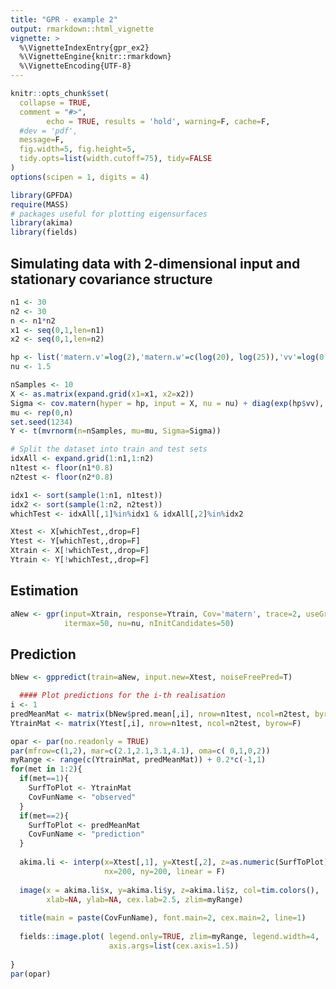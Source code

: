 ```yaml
---
title: "GPR - example 2"
output: rmarkdown::html_vignette
vignette: >
  %\VignetteIndexEntry{gpr_ex2}
  %\VignetteEngine{knitr::rmarkdown}
  %\VignetteEncoding{UTF-8}
---
```


```r
knitr::opts_chunk$set(
  collapse = TRUE,
  comment = "#>",
        echo = TRUE, results = 'hold', warning=F, cache=F, 
  #dev = 'pdf', 
  message=F, 
  fig.width=5, fig.height=5,
  tidy.opts=list(width.cutoff=75), tidy=FALSE
)
options(scipen = 1, digits = 4)
```

```r
library(GPFDA)
require(MASS)
# packages useful for plotting eigensurfaces
library(akima)
library(fields)
```

## Simulating data with 2-dimensional input and stationary covariance structure

```r
n1 <- 30
n2 <- 30
n <- n1*n2
x1 <- seq(0,1,len=n1)
x2 <- seq(0,1,len=n2)

hp <- list('matern.v'=log(2),'matern.w'=c(log(20), log(25)),'vv'=log(0.2))
nu <- 1.5

nSamples <- 10
X <- as.matrix(expand.grid(x1=x1, x2=x2))
Sigma <- cov.matern(hyper = hp, input = X, nu = nu) + diag(exp(hp$vv), n)
mu <- rep(0,n)
set.seed(1234)
Y <- t(mvrnorm(n=nSamples, mu=mu, Sigma=Sigma))

# Split the dataset into train and test sets
idxAll <- expand.grid(1:n1,1:n2)
n1test <- floor(n1*0.8)
n2test <- floor(n2*0.8)

idx1 <- sort(sample(1:n1, n1test))
idx2 <- sort(sample(1:n2, n2test))
whichTest <- idxAll[,1]%in%idx1 & idxAll[,2]%in%idx2

Xtest <- X[whichTest,,drop=F]
Ytest <- Y[whichTest,,drop=F]
Xtrain <- X[!whichTest,,drop=F]
Ytrain <- Y[!whichTest,,drop=F]
```


## Estimation
```r
aNew <- gpr(input=Xtrain, response=Ytrain, Cov='matern', trace=2, useGradient=T,
            itermax=50, nu=nu, nInitCandidates=50)
```

## Prediction
```r
bNew <- gppredict(train=aNew, input.new=Xtest, noiseFreePred=T)
```


```r
  #### Plot predictions for the i-th realisation
i <- 1
predMeanMat <- matrix(bNew$pred.mean[,i], nrow=n1test, ncol=n2test, byrow=F)
YtrainMat <- matrix(Ytest[,i], nrow=n1test, ncol=n2test, byrow=F)

opar <- par(no.readonly = TRUE)
par(mfrow=c(1,2), mar=c(2.1,2.1,3.1,4.1), oma=c( 0,1,0,2))
myRange <- range(c(YtrainMat, predMeanMat)) + 0.2*c(-1,1)
for(met in 1:2){
  if(met==1){
    SurfToPlot <- YtrainMat
    CovFunName <- "observed"
  }
  if(met==2){
    SurfToPlot <- predMeanMat
    CovFunName <- "prediction"
  }
  
  akima.li <- interp(x=Xtest[,1], y=Xtest[,2], z=as.numeric(SurfToPlot),
                     nx=200, ny=200, linear = F)
  
  image(x = akima.li$x, y=akima.li$y, z=akima.li$z, col=tim.colors(),
        xlab=NA, ylab=NA, cex.lab=2.5, zlim=myRange)
  
  title(main = paste(CovFunName), font.main=2, cex.main=2, line=1)
  
  fields::image.plot( legend.only=TRUE, zlim=myRange, legend.width=4,
                      axis.args=list(cex.axis=1.5))
  
}
par(opar)
```

